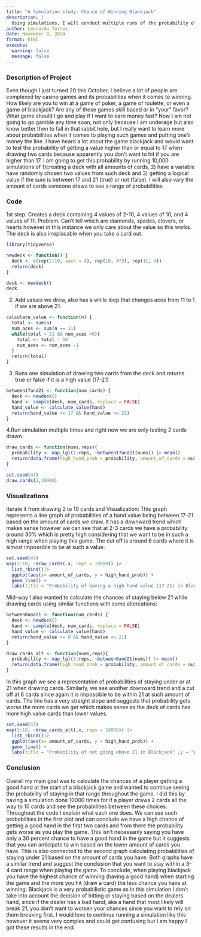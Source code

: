 ```yaml
---
title: "A Simulation study: Chance of Winning Blackjack"
description: |
  Using simulations, I will conduct multiple runs of the probability of getting a good hand in blackjack in comparison to how many cards are pulled.
author: Leonardo Torres
date: November 8, 2024
format: html
execute:
  warning: false
  message: false
---
```


### Description of Project

Even though I just turned 20 this October, I believe a lot of people are complexed by casino games and its probabilities when it comes to winning. How likely are you to win at a game of poker, a game of roulette, or even a game of blackjack? Are any of these games skill based or in "your" favor? What game should I go and play if I want to earn money fast? Now I am not going to go gamble any time soon, not only because I am underage but also know better then to fall in that rabbit hole, but I really want to learn more about probabilities when it comes to playing such games and putting one's money the line. I have heard a lot about the game blackjack and would want to test the probability of getting a value higher than or equal to 17 when drawing two cards because apparently you don't want to hit if you are higher than 17. I am going to get this probability by running 10,000 simulations of 1)creating a deck with all amounts of cards, 2) have a variable have randomly chosen two values from such deck and 3) getting a logical value if the sum is between 17 and 21 (true) or not (false). I will also vary the amount of cards someone draws to see a range of probabilities

### Code

1st step: Creates a deck containing 4 values of 2-10, 4 values of 10, and 4 values of 11. Problem: Can't tell which are diamonds, spades, clovers, or hearts however in this instance we only care about the value so this works. The deck is also irreplacable when you take a card out.

```r
library(tidyverse)

newdeck <- function() {
  deck <- c(rep(2:10, each = 4), rep(10, 4*3), rep(11, 4))  
  return(deck)
}

```

```r
deck <- newdeck()
deck
```

2.  Add values we drew, also has a while loop that changes aces from 11 to 1 if we are above 21.

```r
calculate_value <- function(n) {
  total <- sum(n)
  num_aces <- sum(n == 11)
  while(total > 21 && num_aces >0){
    total <- total - 10
    num_aces <- num_aces -1
  }
  return(total)
}
```

3.  Runs one simulation of drawing two cards from the deck and returns true or false if it is a high value (17-21)

```r
between17and21 <- function(num_cards) {
  deck <- newdeck()
  hand <- sample(deck, num_cards, replace = FALSE)
  hand_value <- calculate_value(hand)
  return(hand_value >= 17 && hand_value <= 21)
}
```

4.Run simulation multiple times and right now we are only testing 2 cards drawn.

```r
draw_cards <- function(nums,reps){
  probability <- map_lgl(1:reps, ~between17and21(nums)) |> mean()
  return(data.frame(high_hand_prob = probability, amount_of_cards = nums))
}

```

```r
set.seed(47)
draw_cards(2,10000)

```

### Visualizations

Iterate it from drawing 2 to 10 cards and Visualization: This graph represents a line graph of probabilities of a hand value being between 17-21 based on the amount of cards we draw. It has a downward trend which makes sense however we can see that at 2-3 cards we have a probability around 30% which is pretty high considering that we want to be in such a high range when playing this game. The cut off is around 6 cards where it is almost impossible to be at such a value.

```r
set.seed(47)
map(2:10, ~draw_cards(.x, reps = 10000)) |> 
  list_rbind()|>
  ggplot(aes(x= amount_of_cards, y = high_hand_prob)) +
  geom_line() +
  labs(title = "Probability of having a high hand value (17-21) in BlackJack" ,y = "probability of having a hand value of 17-21", x = "number of cards drawn")

```

Mid-way I also wanted to calculate the chances of staying below 21 while drawing cards using similar functions with some altercations:

```r
between0and21 <- function(num_cards) {
  deck <- newdeck()
  hand <- sample(deck, num_cards, replace = FALSE)
  hand_value <- calculate_value(hand)
  return(hand_value >= 0 && hand_value <= 21)
}
```

```r
draw_cards_alt <- function(nums,reps){
  probability <- map_lgl(1:reps, ~between0and21(nums)) |> mean()
  return(data.frame(high_hand_prob = probability, amount_of_cards = nums))
}

```

In this graph we see a representation of probabilities of staying under or at 21 when drawing cards. Similarly, we see another downward trend and a cut off at 6 cards since again it is impossible to be within 21 at such amount of cards. The line has a very straight slope and suggests that probability gets worse the more cards we get which makes sense as the deck of cards has more high value cards than lower values.

```r
set.seed(47)
map(2:10, ~draw_cards_alt(.x, reps = 10000)) |> 
  list_rbind()|>
  ggplot(aes(x= amount_of_cards, y = high_hand_prob)) +
  geom_line() +
  labs(title = "Probability of not going above 21 in Blackjack" ,y = "probability of having a hand value of 0-21", x = "number of cards drawn")

```

### Conclusion

Overall my main goal was to calculate the chances of a player getting a good hand at the start of a blackjack game and wanted to continue seeing the probability of staying in that range throughout the game. I did this by having a simulation done 10000 times for if a player draws 2 cards all the way to 10 cards and see the probabilities between these choices. Throughout the code I explain what each one does. We can see such probabilities in the first plot and can conclude we have a high chance of getting a good hand in the first two cards and from there the probability gets worse as you play the game. This isn't necessarily saying you have only a 30 percent chance to have a good hand in the game but it suggests that you can anticipate to win based on the lower amount of cards you have. This is also connected to the second graph calculating probabilities of staying under 21 based on the amount of cards you have. Both graphs have a similar trend and suggest the conclusion that you want to stay within a 3-4 card range when playing the game. To conclude, when playing blackjack you have the highest chance of winning (having a good hand) when starting the game and the more you hit (draw a card) the less chance you have at winning. Blackjack is a very probabilistic game as in this simulation I don't take into account the decision of hitting or staying based on the dealers hand, since if the dealer has a bad hand, aka a hand that most likely will break 21, you don't want to worsen your chances since you want to rely on them breaking first. I would love to continue running a simulation like this however it seems very complex and could get confusing but I am happy I got these results in the end.
